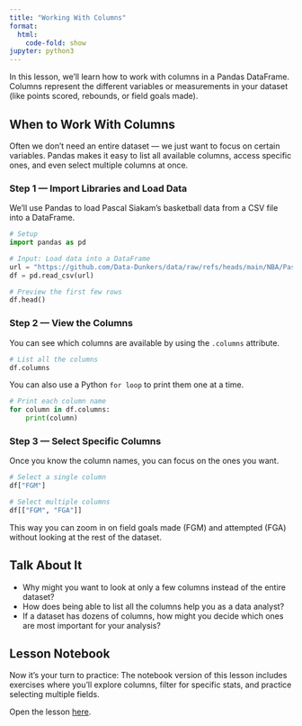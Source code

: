 ```yaml
---
title: "Working With Columns"
format:
  html:
    code-fold: show
jupyter: python3
---
```


In this lesson, we’ll learn how to work with columns in a Pandas DataFrame. Columns represent the different variables or measurements in your dataset (like points scored, rebounds, or field goals made).

## When to Work With Columns 

Often we don’t need an entire dataset — we just want to focus on certain variables. Pandas makes it easy to list all available columns, access specific ones, and even select multiple columns at once.

### Step 1 — Import Libraries and Load Data

We’ll use Pandas to load Pascal Siakam’s basketball data from a CSV file into a DataFrame.

```python
# Setup
import pandas as pd

# Input: Load data into a DataFrame
url = "https://github.com/Data-Dunkers/data/raw/refs/heads/main/NBA/Pascal_Siakam.csv"
df = pd.read_csv(url)

# Preview the first few rows
df.head()
```

### Step 2 — View the Columns

You can see which columns are available by using the `.columns` attribute.

```python
# List all the columns
df.columns
```

You can also use a Python `for loop` to print them one at a time.

```python
# Print each column name
for column in df.columns:
    print(column)
```

### Step 3 — Select Specific Columns

Once you know the column names, you can focus on the ones you want.

```python
# Select a single column
df["FGM"]
```

```python
# Select multiple columns
df[["FGM", "FGA"]]
```

This way you can zoom in on field goals made (FGM) and attempted (FGA) without looking at the rest of the dataset.

## Talk About It

* Why might you want to look at only a few columns instead of the entire dataset?
* How does being able to list all the columns help you as a data analyst?
* If a dataset has dozens of columns, how might you decide which ones are most important for your analysis?

## Lesson Notebook

Now it’s your turn to practice: The notebook version of this lesson includes exercises where you’ll explore columns, filter for specific stats, and practice selecting multiple fields.

Open the lesson [here](https://github.com/Data-Dunkers/lessons/blob/main/data-columns.ipynb).
